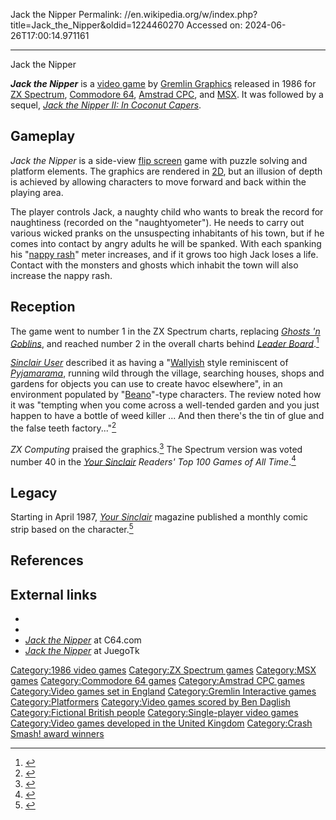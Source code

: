 Jack the Nipper
Permalink: //en.wikipedia.org/w/index.php?title=Jack_the_Nipper&oldid=1224460270
Accessed on: 2024-06-26T17:00:14.971161



------
Jack the Nipper
{{Short description|1986 video game}}
{{Infobox video game
|title = 
|image = Jack the Nipper Cover.jpg
|developer = [[Gremlin Graphics]]
|publisher = Gremlin Graphics
|designer = 
|composer = [[Ben Daglish]]
|engine = 
|released = 1986
|genre = [[Puzzle video game|Puzzle]], [[Platform game|platform]]
|modes = [[Single-player]]
|platforms = [[ZX Spectrum]], [[Commodore 64]], [[Amstrad CPC]], [[MSX]]
}}

'''''Jack the Nipper''''' is a [[video game]] by [[Gremlin Graphics]] released in 1986 for [[ZX Spectrum]], [[Commodore 64]], [[Amstrad CPC]], and [[MSX]]. It was followed by a sequel, ''[[Jack the Nipper II: In Coconut Capers]]''.

==Gameplay==
''Jack the Nipper'' is a side-view [[flip screen]] game with puzzle solving and platform elements. The graphics are rendered in [[2D graphics|2D]], but an illusion of depth is achieved by allowing characters to move forward and back within the playing area.

The player controls Jack, a naughty child who wants to break the record for naughtiness (recorded on the "naughtyometer"). He needs to carry out various wicked pranks on the unsuspecting inhabitants of his town, but if he comes into contact by angry adults he will be spanked. With each spanking his "[[Irritant diaper dermatitis|nappy rash]]" meter increases, and if it grows too high Jack loses a life. Contact with the monsters and ghosts which inhabit the town will also increase the nappy rash.

==Reception==
{{Video game reviews
| CVG = 31/40<ref>{{cite web|url=http://www.worldofspectrum.org/showmag.cgi?mag=C+VG/Issue059/Pages/CVG05900021.jpg|title=World of Spectrum - Archive - Magazine viewer|work=worldofspectrum.org}}</ref>
| CRASH = 93%<ref>{{cite web|url=http://www.worldofspectrum.org/showmag.cgi?mag=Crash/Issue30/Pages/Crash3000017.jpg|title=World of Spectrum - Archive - Magazine viewer|work=worldofspectrum.org}}</ref>
| SUser = {{Rating|5|5}}<ref>{{cite web|url=http://www.worldofspectrum.org/showmag.cgi?mag=SinclairUser/Issue053/Pages/SinclairUser05300038.jpg|title=World of Spectrum - Archive - Magazine viewer|work=worldofspectrum.org}}</ref>
| YSinclair = 9/10<ref>{{cite web|url=http://www.ysrnry.co.uk/articles/jackthenipper.htm|title=Jack The Nipper|work=ysrnry.co.uk}}</ref>
| rev1 = ''[[Computer Gamer]]''
| rev1Score = 15/20<ref>{{cite web|url=http://www.worldofspectrum.org/showmag.cgi?mag=ComputerGamer/Issue17/Pages/ComputerGamer1700062.jpg|title=World of Spectrum - Archive - Magazine viewer|work=worldofspectrum.org}}</ref>
| rev2 = ''[[ACE (games magazine)|ACE]]''
| rev2Score = {{Rating|5|5}}<ref>{{cite web|url=http://www.worldofspectrum.org/showmag.cgi?mag=ACE/Issue24/Pages/ACE2400084.jpg|title=World of Spectrum - Archive - Magazine viewer|work=worldofspectrum.org}}</ref>
| award1Pub = Crash
| award1 = Crash Smash!
| award2Pub = C+VG
| award2 = Game of the Month
| award3Pub = C+VG
| award3 = CVG Hit!
}}

The game went to number 1 in the ZX Spectrum charts, replacing ''[[Ghosts 'n Goblins]]'', and reached number 2 in the overall charts behind ''[[Leader Board]]''.<ref name='pcw17july86charts'>{{cite magazine |title=Charts|magazine=Popular Computing Weekly|volume=5|issue=29|publisher=Sunshine Publications|date=17 July 1986|page=38|url=https://archive.org/details/popular-computing-weekly-1986-07-17/page/n37/|access-date=4 October 2023}}</ref>

''[[Sinclair User]]'' described it as having a "[[Wally Week|Wallyish]] style reminiscent of ''[[Pyjamarama]]'', running wild through the village, searching houses, shops and gardens for objects you can use to create havoc elsewhere", in an environment populated by "[[The Beano|Beano]]"-type characters. The review noted how it was "tempting when you come across a well-tended garden and you just happen to have a bottle of weed killer ... And then there's the tin of glue and the false teeth factory..."<ref name="Sinclair User Review">{{Citation|title=Jack the Nipper Review|newspaper=[[Sinclair User]]|date=August 1986}}</ref>

''ZX Computing'' praised the graphics.<ref>{{cite web|url=http://www.worldofspectrum.org/showmag.cgi?mag=ZXComputing/Issue8609/Pages/ZXComputing860900017.jpg|title=World of Spectrum - Archive - Magazine viewer|work=worldofspectrum.org}}</ref> The Spectrum version was voted number 40 in the ''[[Your Sinclair]] Readers' Top 100 Games of All Time''.<ref>{{cite journal|title=Readers' Top 100 Games of All Time|journal=Your Sinclair|date=September 1993}}</ref>

==Legacy==
Starting in April 1987, ''[[Your Sinclair]]'' magazine published a monthly comic strip based on the character.<ref>{{cite web|url=http://www.ysrnry.co.uk/articles/JackTheNipper-16.htm|title=Jack The Nipper|work=ysrnry.co.uk}}</ref>

==References==
{{reflist}}

==External links==
* {{WoS game|id=0002564}}
* {{lemon64 game|id=1346}}
* [http://www.c64.com?type=1&id=197 ''Jack the Nipper''] at C64.com
* [http://www.juegotk.com/juego/jack+the+nipper/online.html ''Jack the Nipper''] at JuegoTk

[[Category:1986 video games]]
[[Category:ZX Spectrum games]]
[[Category:MSX games]]
[[Category:Commodore 64 games]]
[[Category:Amstrad CPC games]]
[[Category:Video games set in England]]
[[Category:Gremlin Interactive games]]
[[Category:Platformers]]
[[Category:Video games scored by Ben Daglish]]
[[Category:Fictional British people]]
[[Category:Single-player video games]]
[[Category:Video games developed in the United Kingdom]]
[[Category:Crash Smash! award winners]]